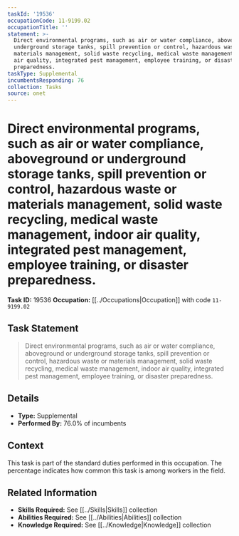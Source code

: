 ```yaml
---
taskId: '19536'
occupationCode: 11-9199.02
occupationTitle: ''
statement: >-
  Direct environmental programs, such as air or water compliance, aboveground or
  underground storage tanks, spill prevention or control, hazardous waste or
  materials management, solid waste recycling, medical waste management, indoor
  air quality, integrated pest management, employee training, or disaster
  preparedness.
taskType: Supplemental
incumbentsResponding: 76
collection: Tasks
source: onet
---
```

# Direct environmental programs, such as air or water compliance, aboveground or underground storage tanks, spill prevention or control, hazardous waste or materials management, solid waste recycling, medical waste management, indoor air quality, integrated pest management, employee training, or disaster preparedness.

**Task ID:** 19536
**Occupation:** [[../Occupations|Occupation]] with code `11-9199.02`

## Task Statement

> Direct environmental programs, such as air or water compliance, aboveground or underground storage tanks, spill prevention or control, hazardous waste or materials management, solid waste recycling, medical waste management, indoor air quality, integrated pest management, employee training, or disaster preparedness.

## Details

- **Type:** Supplemental
- **Performed By:** 76.0% of incumbents

## Context

This task is part of the standard duties performed in this occupation. The percentage indicates how common this task is among workers in the field.

## Related Information

- **Skills Required:** See [[../Skills|Skills]] collection
- **Abilities Required:** See [[../Abilities|Abilities]] collection
- **Knowledge Required:** See [[../Knowledge|Knowledge]] collection
